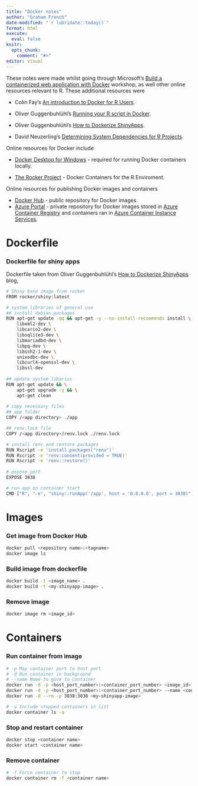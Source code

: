 ```yaml
---
title: "Docker notes"
author: "Graham French"
date-modified: "`r lubridate::today()`"
format: html
execute: 
  eval: false
knitr:
  opts_chunk:
    comment: "#>"
editor: visual
---
```


These notes were made whilst going through Microsoft's [Build a containerized web application with Docker](https://docs.microsoft.com/en-us/learn/modules/intro-to-containers/) workshop, as well other online resources relevant to R. These additional resources were

-   Colin Fay's [An introduction to Docker for R Users](https://colinfay.me/docker-r-reproducibility/).

-   Oliver Guggenbuhlühl's [Running your R script in Docker](https://www.statworx.com/de/blog/running-your-r-script-in-docker/).

-   Oliver Guggenbuhlühl's [How to Dockerize ShinyApps](https://www.statworx.com/ch/blog/how-to-dockerize-shinyapps/).

-   David Neuzerling's [Determining System Dependencies for R Projects](https://mdneuzerling.com/post/determining-system-dependencies-for-r-projects/).

Online resources for Docker include

-   [Docker Desktop for Windows](https://docs.docker.com/docker-for-windows/install/) - required for running Docker containers locally.

-   [The Rocker Project](https://www.rocker-project.org/) - Docker Containers for the R Enviroment.

Online resources for publishing Docker images and containers

-   [Docker Hub](https://hub.docker.com/) - public repository for Docker images.
-   [Azure Portal](https://azure.microsoft.com/en-gb/features/azure-portal/) - private repository for Docker images stored in [Azure Container Registry](https://azure.microsoft.com/en-gb/services/container-registry/) and containers ran in [Azure Container Instance Services](https://azure.microsoft.com/en-gb/services/container-instances/).

# Dockerfile

### Dockerfile for shiny apps

Dockerfile taken from Oliver Guggenbuhlühl's [How to Dockerize ShinyApps](https://www.statworx.com/ch/blog/how-to-dockerize-shinyapps/) blog,

```bash
# Shiny base image from rocker
FROM rocker/shiny:latest

# system libraries of general use
## install debian packages
RUN apt-get update -qq && apt-get -y --no-install-recommends install \
    libxml2-dev \
    libcario2-dev \
    libsqlite3-dev \
    libmariadbd-dev \
    libpq-dev \
    libssh2-1-dev \
    unixodbc-dev \
    libcurl4-openssl-dev \
    libssl-dev
    
## update system libaries
RUN apt-get update && \
    apt-get upgrade -y && \
    apt-get clean
    
# copy necessary files
## app folder
COPY /<app directory> ./app

## renv.lock file
COPY /<app directory>/renv.lock ./renv.lock

# install renv and restore packages
RUN Rscript -e 'install.packages("renv")'
RUN Rscript -e 'renv:consent(provided = TRUE)'
RUN Rscript -e 'renv::restore()'
    
# expose port
EXPOSE 3838

# run app on container start
CMD ["R", "-e", "shiny::runApp('/app', host = '0.0.0.0', port = 3838)"]
```

# Images

### Get image from Docker Hub

```bash
docker pull <repository name>:<tagname>
docker image ls
```

### Build image from dockerfile

```bash
docker build -t <image_name> .
docker build -t <my-shinyapp-image> .
```

### Remove image

```bash
docker image rm <image_id>
```

# Containers

### Run container from image

```bash
# -p Map container port to host port
# -d Run container in background
# --name Name to give to container
docker run -d -p <host_port_number>:<container_port_number> <image_id>
docker run -d -p <host_port_number>:<container_port_number> --name <container_name> <image_name>
docker run -d --rm -p 3838:3838 <my-shinyapp-image>

# -a Include stopped containers in list
docker container ls -a
```

### Stop and restart container

```bash
docker stop <container name>
docker start <container name>
```

### Remove container

```bash
# -f Force container to stop
docker container rm -f <container name>
```

